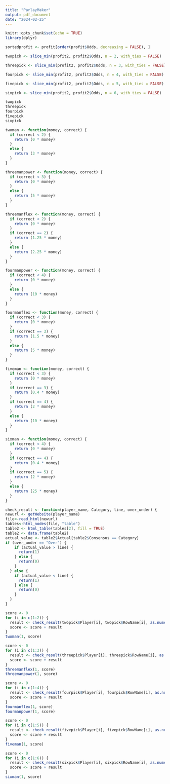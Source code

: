 ```yaml
---
title: "ParlayMaker"
output: pdf_document
date: "2024-02-25"
---
```


```r
knitr::opts_chunk$set(echo = TRUE)
library(dplyr)
```

```r
sortedprofit <- profit[order(profit$Odds, decreasing = FALSE), ]

twopick <- slice_min(profit2, profit2$Odds, n = 2, with_ties = FALSE)

threepick <- slice_min(profit2, profit2$Odds, n = 3, with_ties = FALSE)

fourpick <- slice_min(profit2, profit2$Odds, n = 4, with_ties = FALSE)

fivepick <- slice_min(profit2, profit2$Odds, n = 5, with_ties = FALSE)

sixpick <- slice_min(profit2, profit2$Odds, n = 6, with_ties = FALSE)

twopick
threepick
fourpick
fivepick
sixpick
```

```r
twoman <- function(money, correct) {
  if (correct < 2) {
    return (0 * money)
  }
  else {
    return (3 * money)
  }
}

threemanpower <- function(money, correct) {
  if (correct < 3) {
    return (0 * money)
  }
  else {
    return (5 * money)
  }
}

threemanflex <- function(money, correct) {
  if (correct < 2) {
    return (0 * money)
  }
  if (correct == 2) {
    return (1.25 * money)
  }
  else {
    return (2.25 * money)
  }
}

fourmanpower <- function(money, correct) {
  if (correct < 4) {
    return (0 * money)
  }
  else {
    return (10 * money)
  }
}

fourmanflex <- function(money, correct) {
  if (correct < 3) {
    return (0 * money)
  }
  if (correct == 3) {
    return (1.5 * money)
  }
  else {
    return (5 * money)
  }
}

fiveman <- function(money, correct) {
  if (correct < 3) {
    return (0 * money)
  }
  if (correct == 3) {
    return (0.4 * money)
  }
  if (correct == 4) {
    return (2 * money)
  }
  else {
    return (10 * money)
  }
}

sixman <- function(money, correct) {
  if (correct < 4) {
    return (0 * money)
  }
  if (correct == 4) {
    return (0.4 * money)
  }
  if (correct == 5) {
    return (2 * money)
  }
  else {
    return (25 * money)
  }
}
```

```r
check_result <- function(player_name, Category, line, over_under) {
newurl <- getWebsite(player_name)
file<-read_html(newurl)
tables<-html_nodes(file, "table")
table2 <- html_table(tables[2], fill = TRUE)
table2 <- data.frame(table2)
actual_value <- table2$Actual[table2$Consensus == Category]
if (over_under == "Over") {
    if (actual_value > line) {
      return(1)
    } else {
      return(0)
    }
  } else {
    if (actual_value < line) {
      return(1)
    } else {
      return(0)
    }
  }
}
```

```r
score <- 0
for (i in c(1:2)) {
  result <- check_result(twopick$Player[i], twopick$RowName[i], as.numeric(twopick$Line[i]), twopick$Over_Under[i])
  score <- score + result
}
twoman(1, score)
```

```r
score <- 0
for (i in c(1:3)) {
  result <- check_result(threepick$Player[i], threepick$RowName[i], as.numeric(threepick$Line[i]), threepick$Over_Under[i])
  score <- score + result
}
threemanflex(1, score)
threemanpower(1, score)
```

```r
score <- 0
for (i in c(1:4)) {
  result <- check_result(fourpick$Player[i], fourpick$RowName[i], as.numeric(fourpick$Line[i]), fourpick$Over_Under[i])
  score <- score + result
}
fourmanflex(1, score)
fourmanpower(1, score)
```

```r
score <- 0
for (i in c(1:5)) {
  result <- check_result(fivepick$Player[i], fivepick$RowName[i], as.numeric(fivepick$Line[i]), fivepick$Over_Under[i])
  score <- score + result
}
fiveman(1, score)
```


```r
score <- 0
for (i in c(1:6)) {
  result <- check_result(sixpick$Player[i], sixpick$RowName[i], as.numeric(sixpick$Line[i]), sixpick$Over_Under[i])
  score <- score + result
}
sixman(1, score)
```

